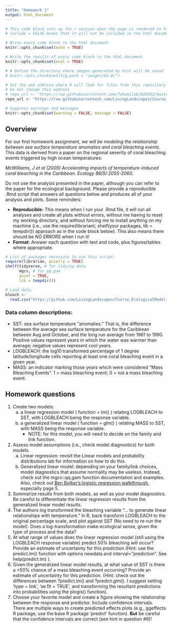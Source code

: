 ```yaml
---
title: "Homework 1"
output: html_document
---
```


```r
# This code block sets up the r session when the page is rendered to html
# include = FALSE means that it will not be included in the html document

# Write every code block to the html document 
knitr::opts_chunk$set(echo = TRUE)

# Write the results of every code block to the html document 
knitr::opts_chunk$set(eval = TRUE)

# # Define the directory where images generated by knit will be saved
# knitr::opts_chunk$set(fig.path = "images/03-A/")

# Set the web address where R will look for files from this repository
# Do not change this address
# repo_url <- "https://raw.githubusercontent.com/fukamilab/BIO202/master/"
repo_url <- "https://raw.githubusercontent.com/LivingLandscapes/Course_EcologicalModeling/master/"

# Suppress warnings and messages
knitr::opts_chunk$set(warning = FALSE, message = FALSE) 

```

## Overview

For our first homework assignment, *we will be modeling the relationship between sea surface temperature anomalies and coral bleaching events*. This data is derived from a paper on the regional severity of coral bleaching events triggered by high ocean temperatures:

*McWilliams, J et al (2005) Accelerating impacts of temperature-induced coral bleaching in the Caribbean. Ecology 86(5):2055-2060.*

Do not use the analysis presented in the paper, although you can refer to the paper for the ecological background. Please provide a reproducible .Rmd script that answers all questions below and produces all of your analysis and plots. Some reminders:

- **Reproducible:** This means when I run your .Rmd file, it will run all analyses and create all plots without errors, without me having to reset my working directory, and without forcing me to install anything on my machine (i.e., use the require(librarian); shelf(your packages, lib = tempdir()) approach as in the code block below). This also means there should be *NO ERRORS* when I run it!
- **Format:** Answer each question with text and code, plus figures/tables where appropriate.

```r

# List of packages necessary to run this script:
require(librarian, quietly = TRUE)
shelf(tidyverse, # for tidying data
      mgcv, # for qq.gam
      quiet = TRUE,
      lib = tempdir())

# Load data:
bleach <- 
  read.csv("https://github.com/LivingLandscapes/Course_EcologicalModeling/raw/master/data/bleach.csv")

```

### Data column descriptions: 

+ SST: sea surface temperature "anomalies." That is, the difference between the average sea surface temperature for the Caribbean between Aug and October, and the long run average from 1961 to 1990. Positive values represent years in which the water was warmer than average; negative values represent cool years.
+ LOGBLEACH: the log10 transformed percentage of 1 degree latitude/longitude cells reporting at least one coral bleaching event in a given year.
+ MASS: an indicator marking those years which were considered “Mass Bleaching Events”. 1 = mass bleaching event; 0 = not a mass bleaching event.


## Homework questions

1. Create two models:
    a. a linear regression model ( function = lm() ) relating LOGBLEACH to SST, with LOGBLEACH being the response variable. 
    b. a generalized linear model ( function = glm() ) relating MASS to SST, with MASS being the response variable.
        + NOTE: for this model, you will need to decide on the family and link function.
2. Assess model assumptions (i.e., check model diagnostics) for both models.
    a. Linear regression: revisit the Linear models and probability distributions lab for information on how to do this.
    b. Generalized linear model: depending on your family/link choices, model diagnostics that assume normality may be useless. Instead, check out the mgcv::qq.gam function documentation and examples. Also, check out [Ben Bolker's logistic regression walkthrough](https://bbolker.github.io/stat4c03/notes/logistic.pdf), especially page 5.
3. Summarize results from both models, as well as your model diagnostics. Be careful to differentiate the linear regression results from the generalized linear model results.
4. The authors log transformed the bleaching variable “… to generate linear relationships with temperature.” In R, back transform LOGBLEACH to the original percentage scale, and plot against SST (No need to re-run the model). Does a log-transformation make ecological sense, given the type of process and the data?
5. At what range of values does the linear regression model (still using the LOGBLEACH response variable) predict 50% bleaching will occur? Provide an estimate of uncertainty for this prediction (Hint: use the predict.lm() function with options newdata and interval=”prediction”. See help(predict.lm) ). 
6. Given the generalized linear model results, at what value of SST is there a >50% chance of a mass bleaching event occurring? Provide an estimate of uncertainty for this prediction. (Hint: check out the differences between ?predict.lm() and ?predict.glm(). I suggest setting 'type = link', 'se.fit = TRUE', and transforming the resultant predictions into probabilities using the plogis() function).
7. Choose your favorite model and create a figure showing the relationship between the response and predictor. Include confidence intervals. There are multiple ways to create predicted effects plots (e.g., ggeffects R package, use the base R package 'predict' function). **But** be careful that the confidence intervals are correct (see hint in question #6)!






